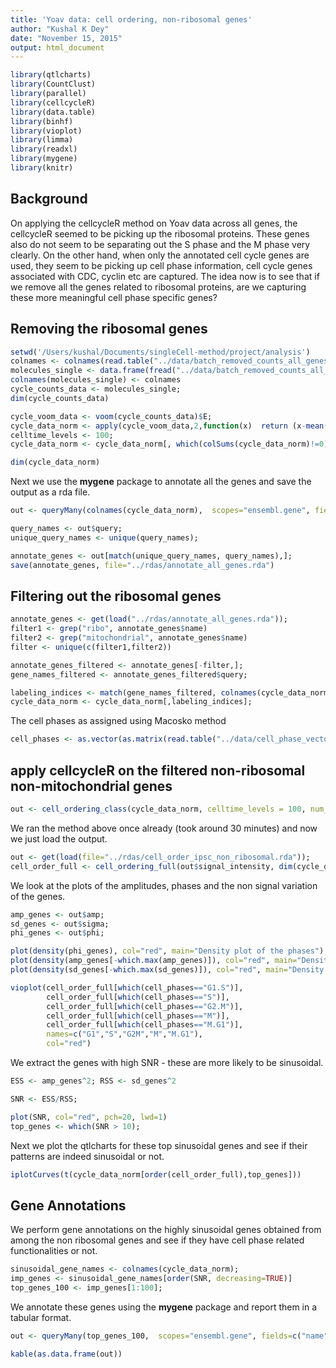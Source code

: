 ```yaml
---
title: 'Yoav data: cell ordering, non-ribosomal genes'
author: "Kushal K Dey"
date: "November 15, 2015"
output: html_document
---
```



```r
library(qtlcharts)
library(CountClust)
library(parallel)
library(cellcycleR)
library(data.table)
library(binhf)
library(vioplot)
library(limma)
library(readxl)
library(mygene)
library(knitr)
```

## Background

On applying the cellcycleR method on Yoav data across all genes, the cellcycleR seemed to be picking up the ribosomal proteins. These genes also do not seem to be separating out the S phase and the M phase very clearly. On the other hand, when only the annotated cell cycle genes are used, they seem to be picking up cell phase information, cell cycle genes associated with CDC, cyclin etc are captured. The idea now is to see that if we remove all the genes related to ribosomal proteins, are we capturing these more meaningful cell phase specific genes?

## Removing the ribosomal genes 

```r
setwd('/Users/kushal/Documents/singleCell-method/project/analysis')
colnames <- colnames(read.table("../data/batch_removed_counts_all_genes.txt"));
molecules_single <- data.frame(fread("../data/batch_removed_counts_all_genes.txt"), row.names = 1);
colnames(molecules_single) <- colnames
cycle_counts_data <- molecules_single;
dim(cycle_counts_data)

cycle_voom_data <- voom(cycle_counts_data)$E;
cycle_data_norm <- apply(cycle_voom_data,2,function(x)  return (x-mean(x))/sd(x))
celltime_levels <- 100;
cycle_data_norm <- cycle_data_norm[, which(colSums(cycle_data_norm)!=0)]

dim(cycle_data_norm)

```


Next we use the **mygene** package to annotate all the genes and save the output as a rda file.

```r
out <- queryMany(colnames(cycle_data_norm),  scopes="ensembl.gene", fields=c("name","summary"), species="human");

query_names <- out$query;
unique_query_names <- unique(query_names);

annotate_genes <- out[match(unique_query_names, query_names),];
save(annotate_genes, file="../rdas/annotate_all_genes.rda")

```

## Filtering out the ribosomal genes 

```r
annotate_genes <- get(load("../rdas/annotate_all_genes.rda"));
filter1 <- grep("ribo", annotate_genes$name)
filter2 <- grep("mitochondrial", annotate_genes$name)
filter <- unique(c(filter1,filter2))

annotate_genes_filtered <- annotate_genes[-filter,];
gene_names_filtered <- annotate_genes_filtered$query;

labeling_indices <- match(gene_names_filtered, colnames(cycle_data_norm))
cycle_data_norm <- cycle_data_norm[,labeling_indices];

```

The cell phases as assigned using Macosko method

```r
cell_phases <- as.vector(as.matrix(read.table("../data/cell_phase_vector_yoav.txt")));
```


## apply cellcycleR on the filtered non-ribosomal non-mitochondrial genes

```r
out <- cell_ordering_class(cycle_data_norm, celltime_levels = 100, num_iter=100, save_path="../rdas/cell_order_ipsc_non_ribosomal.rda")

```

We ran the method above once already (took around 30 minutes) and now we just load the output.

```r
out <- get(load(file="../rdas/cell_order_ipsc_non_ribosomal.rda"));
cell_order_full <- cell_ordering_full(out$signal_intensity, dim(cycle_data_norm)[2])
```

We look at the plots of the amplitudes, phases and the non signal variation of the genes.

```r

amp_genes <- out$amp;
sd_genes <- out$sigma;
phi_genes <- out$phi;

plot(density(phi_genes), col="red", main="Density plot of the phases")
plot(density(amp_genes[-which.max(amp_genes)]), col="red", main="Density plot of the amplitudes")
plot(density(sd_genes[-which.max(sd_genes)]), col="red", main="Density plot of the non-signal sd")

```


```r
vioplot(cell_order_full[which(cell_phases=="G1.S")],
        cell_order_full[which(cell_phases=="S")],
        cell_order_full[which(cell_phases=="G2.M")],
        cell_order_full[which(cell_phases=="M")],
        cell_order_full[which(cell_phases=="M.G1")],
        names=c("G1","S","G2M","M","M.G1"),
        col="red")


```


We extract the genes with high SNR - these are more likely to be sinusoidal.

```r
ESS <- amp_genes^2; RSS <- sd_genes^2

SNR <- ESS/RSS;

plot(SNR, col="red", pch=20, lwd=1)
top_genes <- which(SNR > 10);

```

Next we plot the qtlcharts for these top sinusoidal genes and see if their patterns are indeed
sinusoidal or not.

```r
iplotCurves(t(cycle_data_norm[order(cell_order_full),top_genes]))
```

## Gene Annotations

We perform gene annotations on the highly sinusoidal genes obtained from among the non ribosomal genes and see if they have cell phase related functionalities or not. 

```r
sinusoidal_gene_names <- colnames(cycle_data_norm);
imp_genes <- sinusoidal_gene_names[order(SNR, decreasing=TRUE)]
top_genes_100 <- imp_genes[1:100];

```

We annotate these genes using the **mygene** package and report them in a tabular format.


```r
out <- queryMany(top_genes_100,  scopes="ensembl.gene", fields=c("name","summary"), species="human");

kable(as.data.frame(out))

```


